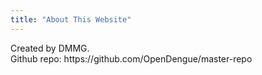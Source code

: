 ```yaml
---
title: "About This Website"
---
```


Created by DMMG.  
Github repo: https://github.com/OpenDengue/master-repo
